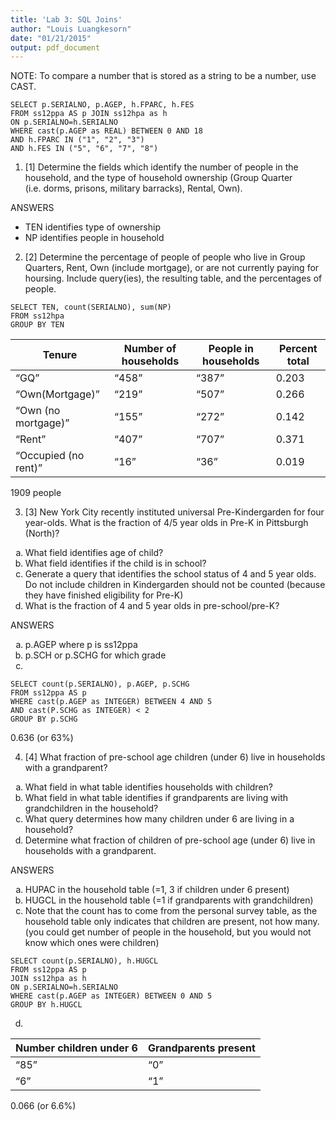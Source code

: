 ```yaml
---
title: 'Lab 3: SQL Joins'
author: "Louis Luangkesorn"
date: "01/21/2015"
output: pdf_document
---
```


NOTE:  To compare a number that is stored as a string to be a number, use CAST.

```
SELECT p.SERIALNO, p.AGEP, h.FPARC, h.FES
FROM ss12ppa AS p JOIN ss12hpa as h
ON p.SERIALNO=h.SERIALNO
WHERE cast(p.AGEP as REAL) BETWEEN 0 AND 18
AND h.FPARC IN ("1", "2", "3")
AND h.FES IN ("5", "6", "7", "8")
```


1. [1] Determine the fields which identify the number of people in the household, and the type of household ownership (Group Quarter (i.e. dorms, prisons, military barracks), Rental, Own).

ANSWERS

- TEN identifies type of ownership
- NP identifies people in household

2.  [2] Determine the percentage of people of people who live in Group Quarters, Rent, Own (include mortgage), or are not currently paying for hoursing.  Include query(ies), the resulting table, and the percentages of people.

```
SELECT TEN, count(SERIALNO), sum(NP) 
FROM ss12hpa
GROUP BY TEN
```

Tenure | Number of households | People in households | Percent total
-----|-----|----|---
"GQ" |   "458"	| "387" | 0.203
"Own(Mortgage)" |	"219"	| "507" | 0.266
"Own (no mortgage)"	| "155"	| "272" | 0.142
"Rent"	| "407"	| "707" | 0.371
"Occupied (no rent)"	| "16"	| "36" | 0.019

1909 people


3.  [3] New York City recently instituted universal Pre-Kindergarden for four year-olds.  What is the fraction of 4/5 year olds in Pre-K in Pittsburgh (North)? 
  a.  What field identifies age of child?
  b.  What field identifies if the child is in school?
  c.  Generate a query that identifies the school status of 4 and 5 year olds. Do not include children in Kindergarden should not be counted (because they have finished eligibility for Pre-K)
  d.  What is the fraction of 4 and 5 year olds in pre-school/pre-K?
  
ANSWERS

  a.  p.AGEP where p is ss12ppa
  b.  p.SCH or p.SCHG for which grade
  c.  

```
SELECT count(p.SERIALNO), p.AGEP, p.SCHG
FROM ss12ppa AS p 
WHERE cast(p.AGEP as INTEGER) BETWEEN 4 AND 5
AND cast(P.SCHG as INTEGER) < 2
GROUP BY p.SCHG
```
  
  0.636 (or 63%)

4.  [4] What fraction of pre-school age children (under 6) live in households with a grandparent?
  a.  What field in what table identifies households with children?
  b.  What field in what table identifies if grandparents are living with grandchildren in the household?
  c.  What query determines how many children under 6 are living in a household?
  d.  Determine what fraction of children of pre-school age (under 6) live in households with a grandparent.
  
  
  
ANSWERS

  a.  HUPAC in the household table (=1, 3 if children under 6 present)
  b.  HUGCL in the household table (=1 if grandparents with grandchildren)
  c.  Note that the count has to come from the personal survey table, as the household table only indicates that children are present, not how many. (you could get number of people in the household, but you would not know which ones were children)  
  
```
SELECT count(p.SERIALNO), h.HUGCL
FROM ss12ppa AS p 
JOIN ss12hpa as h
ON p.SERIALNO=h.SERIALNO
WHERE cast(p.AGEP as INTEGER) BETWEEN 0 AND 5
GROUP BY h.HUGCL
```

d.  

Number children under 6 | Grandparents present
---|---
"85" |  "0"
"6"	| "1"

0.066 (or 6.6%)


